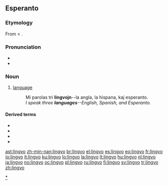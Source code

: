 ==Esperanto==

===Etymology===
From {{etyl|la|eo}} {{term|lingua|lang=la}} < {{proto|Indo-European|dn̥ǵʰwéh₂s|lang=eo}}.

===Pronunciation===
* {{IPA|/ˈlingvo/|lang=eo}}
* {{hyphenation|lin|gvo}}

===Noun===
{{eo-noun}}

# [[language]]
#: Mi parolas tri '''lingvojn'''--la angla, la hispana, kaj esperanto.
#: ''I speak three '''languages'''--English, Spanish, and Esperanto.'' 

====Derived terms====
* {{l|eo|lingvoscienco}}
* {{l|eo|lingvistiko}}
* {{l|eo|lingviko}}
* {{l|eo|lingvisto}}

{{eo BRO|3}}
[[Category:eo:Language|*]]

[[ast:lingvo]]
[[zh-min-nan:lingvo]]
[[br:lingvo]]
[[el:lingvo]]
[[es:lingvo]]
[[eo:lingvo]]
[[fr:lingvo]]
[[io:lingvo]]
[[it:lingvo]]
[[ku:lingvo]]
[[lo:lingvo]]
[[la:lingvo]]
[[lt:lingvo]]
[[hu:lingvo]]
[[nl:lingvo]]
[[ja:lingvo]]
[[no:lingvo]]
[[oc:lingvo]]
[[pl:lingvo]]
[[ru:lingvo]]
[[fi:lingvo]]
[[sv:lingvo]]
[[tr:lingvo]]
[[zh:lingvo]]